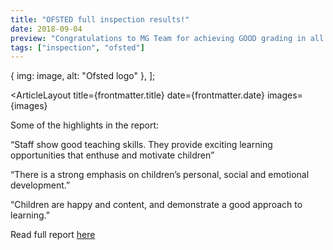 ```yaml
---
title: "OFSTED full inspection results!"
date: 2018-09-04
preview: "Congratulations to MG Team for achieving GOOD grading in all areas at our first ever Ofsted full inspection!"
tags: ["inspection", "ofsted"]
---
```


  { img: image, alt: "Ofsted logo" },
];

<ArticleLayout
title={frontmatter.title}
date={frontmatter.date}
images={images}
>

Some of the highlights in the report:

“Staff show good teaching skills. They provide exciting learning opportunities that enthuse and motivate children”

“There is a strong emphasis on children’s personal, social and emotional development.”

“Children are happy and content, and demonstrate a good approach to learning.”

Read full report [here](https://files.api.beta.ofsted.gov.uk/v1/file/2769795)

</ArticleLayout>
